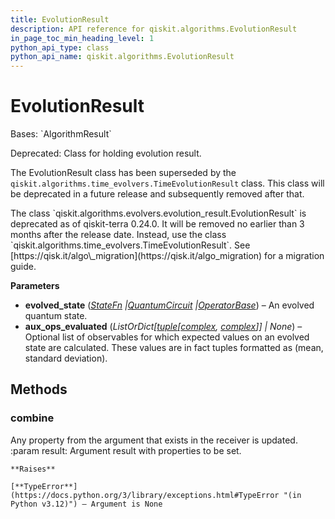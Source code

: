 ```yaml
---
title: EvolutionResult
description: API reference for qiskit.algorithms.EvolutionResult
in_page_toc_min_heading_level: 1
python_api_type: class
python_api_name: qiskit.algorithms.EvolutionResult
---
```


# EvolutionResult

<Class id="qiskit.algorithms.EvolutionResult" github="https://github.com/qiskit/qiskit/tree/stable/0.45/qiskit/algorithms/evolvers/evolution_result.py" signature="qiskit.algorithms.EvolutionResult(evolved_state, aux_ops_evaluated=None)">
  Bases: `AlgorithmResult`

  Deprecated: Class for holding evolution result.

  The EvolutionResult class has been superseded by the `qiskit.algorithms.time_evolvers.TimeEvolutionResult` class. This class will be deprecated in a future release and subsequently removed after that.

  <Admonition title="Deprecated since version 0.24.0" type="danger">
    The class `qiskit.algorithms.evolvers.evolution_result.EvolutionResult` is deprecated as of qiskit-terra 0.24.0. It will be removed no earlier than 3 months after the release date. Instead, use the class `qiskit.algorithms.time_evolvers.TimeEvolutionResult`. See [https://qisk.it/algo\_migration](https://qisk.it/algo_migration) for a migration guide.
  </Admonition>

  **Parameters**

  *   **evolved\_state** ([*StateFn*](qiskit.opflow.state_fns.StateFn "qiskit.opflow.state_fns.StateFn")  *|*[*QuantumCircuit*](qiskit.circuit.QuantumCircuit "qiskit.circuit.QuantumCircuit")  *|*[*OperatorBase*](qiskit.opflow.OperatorBase "qiskit.opflow.OperatorBase")) – An evolved quantum state.
  *   **aux\_ops\_evaluated** (*ListOrDict\[*[*tuple*](https://docs.python.org/3/library/stdtypes.html#tuple "(in Python v3.12)")*\[*[*complex*](https://docs.python.org/3/library/functions.html#complex "(in Python v3.12)")*,* [*complex*](https://docs.python.org/3/library/functions.html#complex "(in Python v3.12)")*]] | None*) – Optional list of observables for which expected values on an evolved state are calculated. These values are in fact tuples formatted as (mean, standard deviation).

  ## Methods

  ### combine

  <Function id="qiskit.algorithms.EvolutionResult.combine" name="combine" signature="combine(result)">
    Any property from the argument that exists in the receiver is updated. :param result: Argument result with properties to be set.

    **Raises**

    [**TypeError**](https://docs.python.org/3/library/exceptions.html#TypeError "(in Python v3.12)") – Argument is None
  </Function>
</Class>

